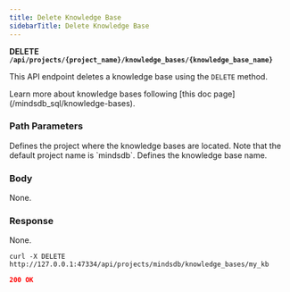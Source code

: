 ```yaml
---
title: Delete Knowledge Base
sidebarTitle: Delete Knowledge Base
---
```


**DELETE `/api/projects/{project_name}/knowledge_bases/{knowledge_base_name}`**

This API endpoint deletes a knowledge base using the `DELETE` method.

<Tip>
Learn more about knowledge bases following [this doc page](/mindsdb_sql/knowledge-bases).
</Tip>

### Path Parameters

<ParamField body='project_name' type='string' required>
Defines the project where the knowledge bases are located. Note that the default project name is `mindsdb`.
</ParamField>

<ParamField body='knowledge_base_name' type='string' required>
Defines the knowledge base name.
</ParamField>

### Body

None.

### Response

None.

<RequestExample>

```shell Shell
curl -X DELETE http://127.0.0.1:47334/api/projects/mindsdb/knowledge_bases/my_kb
```

</RequestExample>

<ResponseExample>

```json Response
200 OK
```

</ResponseExample>
